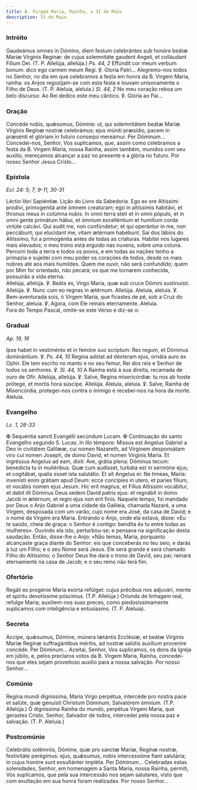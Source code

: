 ```yaml
---
title: B. Virgem Maria, Rainha, a 31 de Maio
description: 31 de Maio
---
```


### Intróito

<div class="side-by-side not-content">
  <span>
    Gaudeámus omnes in Dómino, diem festum celebrántes sub honóre beátæ Maríæ
    Vírginis Reginæ: de cujus solemnitáte gaudent Angeli, et colláudant Fílium
    Dei. (T. P. Allelúja, allelúja.) <em>Ps. 44, 2</em> Effúndit cor meum verbum
    bonum: dico ego carmen meum Regi. ℣. Gloria Patri...
  </span>
  <span>
    Alegremo-nos todos no Senhor, no dia em que celebramos a festa em honra da
    B. Virgem Maria, rainha: os Anjos regozijam-se com esta festa e louvam
    unisonamente o Filho de Deus. (T. P. Aleluia, aleluia.) <em>Sl. 44, 2</em>
    No meu coração reboa um belo discurso: Ao Rei dedico este meu cântico. ℣. Glória
    ao Pai...
  </span>
</div>

### Oração

<div class="side-by-side not-content">
  <span>
    Concéde nobis, quǽsumus, Dómine: ut, qui solemnitátem beátæ Maríæ Vírginis
    Regínæ nostræ celebrámus; ejus múniti præsídio, pacem in præsénti et glóriam
    in futuro consequi mereámur. Per Dóminum...
  </span>
  <span>
    Concedei-nos, Senhor, Vos suplicamos, que, assim como celebramos a festa da
    B. Virgem Maria, nossa Rainha, assim também, munidos com seu auxílio,
    mereçamos alcançar a paz no presente e a glória no futuro. Por nosso Senhor
    Jesus Cristo...
  </span>
</div>

### Epístola

<em>Ecl. 24: 5; 7; 9-11, 30-31</em>

<div class="side-by-side not-content">
  <span>Léctio libri Sapiéntiæ.</span>
  <span>Lição do Livro da Sabedoria.</span>
  <span>
    Ego ex ore Altíssimi prodívi, primogenitá ante ómnem creatúram; ego in
    altíssimis habitávi, et thronus meus in colúmna nubis. In omni terra steti
    et in omni pópulo, et in omni gente primátum hábui, et ómnium excelléntium
    et humílium corda virtúte calcávi. Qui audit me, non confúndetur; et qui
    operántur in me, non peccábunt; qui elucídant me, vitam ætérnam habébunt.
  </span>
  <span>
    Saí dos lábios do Altíssimo, fui a primogénita antes de todas as criaturas.
    Habitei nos lugares mais elevados; o meu trono está erguido nas nuvens,
    sobre uma coluna. Percorri toda a terra e todos os povos, e em todas as
    nações tenho a primazia e sujeitei com meu poder os corações de todos, desde
    os mais nobres até aos mais humildes. Quem me ouvir, não será confundido;
    quem por Mim for orientado, não pecará; os que me tornarem conhecida,
    possuirão a vida eterna.
  </span>
</div>

<div class="side-by-side not-content">
  <span>
    Allelúja, allelúja. ℣. Beáta es, Virgo María, quæ sub cruce Dómini
    sustinuísti. Allelúja. ℣. Nunc cum eo regnas in ætérnum. Allelúja.
  </span>
  <span>
    Aleluia, aleluia. ℣. Bem-aventurada sois, ó Virgem Maria, que ficastes de
    pé, sob a Cruz do Senhor, aleluia. ℣. Agora, com Ele reinais eternamente.
    Aleluia.
  </span>
</div>

<aside>Fora do Tempo Pascal, omite-se este Verso e diz-se o:</aside>

### Gradual

<em>Ap. 19, 16</em>

<div class="side-by-side not-content">
  <span>
    Ipse habet in vestiménto et in femóre suo scriptum: Rex regum, et Dóminus
    dominántium. ℣. <em>Ps. 44, 10</em> Regina adstat ad déxteram ejus, ornáta
    auro ex Ophir.
  </span>
  <span>
    Ele tem escrito no manto e no seu femur, Rei dos reis e Senhor de todos os
    senhores. ℣. <em>Sl. 44, 10</em> A Rainha está à sua direita, recamada de
    ouro de Ofir.
  </span>
  <span>
    Allelúja, allelúja. ℣. Salve, Regína misericórdiæ: tu nos ab hoste prótege,
    et mortis hora súscipe. Allelúja.
  </span>
  <span>
    Aleluia, aleluia. ℣. Salve, Rainha de Misericórdia, protegei-nos contra o
    inimigo e recebei-nos na hora da morte. Aleluia.
  </span>
</div>

### Evangelho

<em>Lc. 1, 26-33</em>

<div class="side-by-side not-content">
  <span>
    <span class="cross text-red-500">✠</span> Sequéntia sancti Evangélii
    secúndum Lucam.
  </span>
  <span>
    <span class="cross text-red-500">✠</span> Continuação do santo Evangelho
    segundo S. Lucas.
  </span>
  <span>
    In illo témpore: Missus est Angelus Gábriel a Deo in civitátem Galilææ, cui
    nomen Nazareth, ad Vírginem desponsátam viro cui nomen Joseph, de domo
    David, et nomen Vírginis María. Et ingréssus Angelus ad eam, dixit: Ave,
    grátia plena: Dóminus tecum: benedícta tu in muliéribus. Quæ cum audísset,
    turbáta est in sermóne ejus; et cogitábat, qualis esset ista salutátio. Et
    ait Angelus ei: Ne timeas, María: invenísti enim grátiam apud Deum: ecce
    concípies in utero, et paries fílium, et vocábis nomen ejus Jesum. Hic erit
    magnus, et Fílius Altíssimi vocábitur, et dabit illi Dóminus Deus sedem
    David patris ejus: et regnábit in domo Jacob in ætérnum, et regni ejus non
    erit finis.
  </span>
  <span>
    Naquele tempo, foi mandado por Deus o Anjo Gabriel a uma cidade da Galileia,
    chamada Nazaré, a uma Virgem, desposada com um varão, cujo nome era José, da
    casa de David; e o nome da Virgem era Maria. Entrando o Anjo, onde ela
    estava, disse: «Eu te saúdo, cheia de graça: o Senhor é contigo: bendita és
    tu entre todas as mulheres». Ouvindo ela isto, perturbou-se; e pensava na
    significação desta saudação. Então, disse-lhe o Anjo: «Não temas, Maria,
    porquanto alcançaste graça diante do Senhor: eis que conceberás no teu seio,
    e darás à luz um Filho; e o seu Nome será Jesus. Ele será grande e será
    chamado Filho do Altíssimo; o Senhor Deus lhe dará o trono de David, seu
    pai; reinará eternamente na casa de Jacob; e o seu reino não terá fim.
  </span>
</div>

### Ofertório

<div class="side-by-side not-content">
  <span>
    Regáli ex progénie María exórta refúlget: cujus précibus nos adjuvári, mente
    et spíritu devotíssime póscimus. (T.P. Allelúja.)
  </span>
  <span>
    Oriunda de linhagem real, refulge Maria; auxiliem-nos suas preces, como
    piedosíssimamente suplicamos com inteligência e entusiasmo. (T. P. Aleluia).
  </span>
</div>

### Secreta

<div class="side-by-side not-content">
  <span>
    Accipe, quǽsumus, Dómine, múnera lætántis Ecclésiæ, et beátæ Vírginis Maríæ
    Regínæ suffragántibus méritis, ad nostræ salútis auxílium proveníre concéde.
    Per Dóminum...
  </span>
  <span>
    Aceitai, Senhor, Vos suplicamos, os dons da Igreja em júbilo, e, pelos
    preclaros votos da B. Virgem Maria, Rainha, concedei-nos que eles sejam
    proveitoso auxílio para a nossa salvação. Por nosso Senhor...
  </span>
</div>

### Comúnio

<div class="side-by-side not-content">
  <span>
    Regína mundi digníssima, María Virgo perpétua, intercéde pro nostra pace et
    salúte, quæ genuísti Christum Dóminum, Salvatórem ómnium. (T.P. Allelúja.)
  </span>
  <span>
    Ó digníssima Rainha do mundo, perpétua Virgem Maria, que gerastes Cristo,
    Senhor, Salvador de todos, intercedei pela nossa paz e salvação. (T. P.
    Aleluia.)
  </span>
</div>

### Postcomúnio

<div class="side-by-side not-content">
  <span>
    Celebrátis solémniis, Dómine, quæ pro sanctæ Maríæ, Regínæ nostræ,
    festivitáte perégimus: ejus, quǽsumus, nobis intercessióne fiant salutária;
    in cujus honóre sunt exsultánter impléta. Per Dóminum...
  </span>
  <span>
    Celebradas estas solenidades, Senhor, em homenagem a Santa Maria, nossa
    Rainha, permiti, Vos suplicamos, que pela sua intercessão nos sejam
    salutares, visto que com exultação em sua honra foram realizadas. Por nosso
    Senhor...
  </span>
</div>
